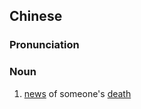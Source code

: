 ==Chinese==
{{zh-forms|s=死讯}}

===Pronunciation===
{{zh-pron
|m=sǐxùn
|c=sei2 seon3
|mn=qz,xm,zz:sí-sìn
|cat=n
}}

===Noun===
{{zh-noun}}

# [[news]] of someone's [[death]]